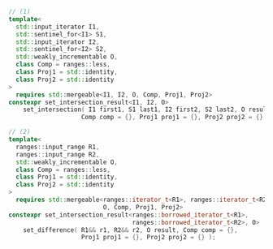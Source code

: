 ```cpp
// (1)
template<
  std::input_iterator I1,
  std::sentinel_for<I1> S1,
  std::input_iterator I2,
  std::sentinel_for<I2> S2,
  std::weakly_incrementable O,
  class Comp = ranges::less,
  class Proj1 = std::identity,
  class Proj2 = std::identity
>
  requires std::mergeable<I1, I2, O, Comp, Proj1, Proj2>
constexpr set_intersection_result<I1, I2, O>
    set_intersection( I1 first1, S1 last1, I2 first2, S2 last2, O result,
                    Comp comp = {}, Proj1 proj1 = {}, Proj2 proj2 = {} );

// (2)
template<
  ranges::input_range R1,
  ranges::input_range R2,
  std::weakly_incrementable O,
  class Comp = ranges::less,
  class Proj1 = std::identity,
  class Proj2 = std::identity
>
  requires std::mergeable<ranges::iterator_t<R1>, ranges::iterator_t<R2>,
                          O, Comp, Proj1, Proj2>
constexpr set_intersection_result<ranges::borrowed_iterator_t<R1>,
                                  ranges::borrowed_iterator_t<R2>, O>
    set_difference( R1&& r1, R2&& r2, O result, Comp comp = {},
                    Proj1 proj1 = {}, Proj2 proj2 = {} );
```
